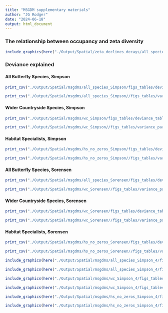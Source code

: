 ```yaml
---
title: "MSGDM supplementary materials"
author: "JG Rodger"
date: "2024-06-18"
output: html_document
---
```

### The relationship between occupancy and zeta diversity

```r
include_graphics(here("./Output/Spatial/zeta_declines_decays/all_species/contribution_zeta_variance.png"))
```

### Deviance explained

#### All Butterfly Species, Simpson
```r
print_csv("./Output/Spatial/msgdms/all_species_Simpson/figs_tables/deviance_table.csv", tab_no = "S4.1", tab_cap = "Deviance explained by MSGDMs for Simpson-Normalized zeta diversity for All Butterfly Species", my_dig = 3)
```

```r
print_csv("./Output/Spatial/msgdms/all_species_Simpson//figs_tables/variance_partitioning_table.csv", tab_no = "S4.2", tab_cap = "Variation partitioning for MSGDMs for Simpson-Normalized zeta diversity for All Species", my_dig = 3)
```

#### Wider Countryside Species, Simpson
```r
print_csv("./Output/Spatial/msgdms/wc_Simpson/figs_tables/deviance_table.csv", tab_no = "S4.3", tab_cap = "Deviance explained by MSGDMs for Simpson-Normalized zeta diversity for Wider Countryside Species", my_dig = 3)
```

```r
print_csv("./Output/Spatial/msgdms/wc_Simpson//figs_tables/variance_partitioning_table.csv", tab_no = "S4.4", tab_cap = "Variation partitioning for MSGDMs for Simpson-Normalized zeta diversity for Wider Countryside Species", my_dig = 3)
```

#### Habitat Specialists, Simpson
```r
print_csv("./Output/Spatial/msgdms/hs_no_zeros_Simpson/figs_tables/deviance_table.csv", tab_no = "S4.5", tab_cap = "Deviance explained by MSGDMs for Simpson-Normalized zeta diversity for Habitat Specialists", my_dig = 3)
```

```r
print_csv("./Output/Spatial/msgdms/hs_no_zeros_Simpson//figs_tables/variance_partitioning_table.csv", tab_no = "S4.6", tab_cap = "Variation partitioning for MSGDMs for Simpson-Normalized zeta diversity for Habitat Specialists", my_dig = 3)
```

#### All Butterfly Species, Sorensen
```r
print_csv("./Output/Spatial/msgdms/all_species_Sorensen/figs_tables/deviance_table.csv", tab_no = "S4.7", tab_cap = "Deviance explained by MSGDMs for Sorensen-Normalized zeta diversity for All Species", my_dig = 3)
```

```r
print_csv("./Output/Spatial/msgdms/wc_Sorensen//figs_tables/variance_partitioning_table.csv", tab_no = "S4.8", tab_cap = "Variation partitioning for MSGDMs for Sorensen-Normalized zeta diversity for Wider Countryside Species", my_dig = 3)
```


#### Wider Countryside Species, Sorensen
```r
print_csv("./Output/Spatial/msgdms/wc_Sorensen/figs_tables/deviance_table.csv", tab_no = "S4.9", tab_cap = "Deviance explained by MSGDMs for Sorensen-Normalized zeta diversity for Wider Countryside Species", my_dig = 3)
```

```r
print_csv("./Output/Spatial/msgdms/wc_Sorensen//figs_tables/variance_partitioning_table.csv", tab_no = "S4.10", tab_cap = "Variation partitioning for MSGDMs for Sorensen-Normalized zeta diversity for Wider Countryside Species", my_dig = 3)
```


#### Habitat Specialists, Sorensen
```r
print_csv("./Output/Spatial/msgdms/hs_no_zeros_Sorensen/figs_tables/deviance_table.csv", tab_no = "S4.11", tab_cap = "Deviance explained by MSGDMs for Sorensen-Normalized zeta diversity for Habitat Specialists", my_dig = 3)
```


```r
print_csv("./Output/Spatial/msgdms/hs_no_zeros_Sorensen//figs_tables/variance_partitioning_table.csv", tab_no = "S4.12", tab_cap = "Variation partitioning for MSGDMs for Sorensen-Normalized zeta diversity for Habitat Specialists", my_dig = 3)
```


```r
include_graphics(here("./Output/Spatial/msgdms/all_species_Simpson_4/figs_tables/forest_plot.png"))
```


```r
include_graphics(here("./Output/Spatial/msgdms/all_species_Simpson_4/figs_tables/forest_plot_p_values.png"))
```


```r
include_graphics(here("./Output/Spatial/msgdms/wc_Simpson_4/figs_tables/forest_plot.png"))
```

```r
include_graphics(here("./Output/Spatial/msgdms/wc_Simpson_4/figs_tables/forest_plot_p_values.png"))
```

```r
include_graphics(here("./Output/Spatial/msgdms/hs_no_zeros_Simpson_4/figs_tables/forest_plot.png"))
```

```r
include_graphics(here("./Output/Spatial/msgdms/hs_no_zeros_Simpson_4/figs_tables/forest_plot_p_values.png"))
```


